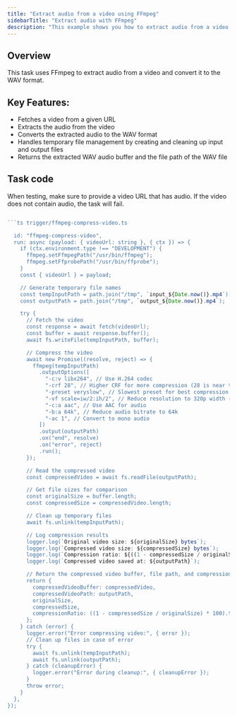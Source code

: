 ```yaml
---
title: "Extract audio from a video using FFmpeg"
sidebarTitle: "Extract audio with FFmpeg"
description: "This example shows you how to extract audio from a video using FFmpeg with Trigger.dev."
---
```


## Overview

This task uses FFmpeg to extract audio from a video and convert it to the WAV format.

## Key Features:

- Fetches a video from a given URL
- Extracts the audio from the video
- Converts the extracted audio to the WAV format
- Handles temporary file management by creating and cleaning up input and output files
- Returns the extracted WAV audio buffer and the file path of the WAV file

## Task code

<Warning>
  When testing, make sure to provide a video URL that has audio. If the video does not contain
  audio, the task will fail.
</Warning>

````ts trigger/ffmpeg-extract-audio.ts

```ts trigger/ffmpeg-compress-video.ts

  id: "ffmpeg-compress-video",
  run: async (payload: { videoUrl: string }, { ctx }) => {
    if (ctx.environment.type !== "DEVELOPMENT") {
      ffmpeg.setFfmpegPath("/usr/bin/ffmpeg");
      ffmpeg.setFfprobePath("/usr/bin/ffprobe");
    }
    const { videoUrl } = payload;

    // Generate temporary file names
    const tempInputPath = path.join("/tmp", `input_${Date.now()}.mp4`);
    const outputPath = path.join("/tmp", `output_${Date.now()}.mp4`);

    try {
      // Fetch the video
      const response = await fetch(videoUrl);
      const buffer = await response.buffer();
      await fs.writeFile(tempInputPath, buffer);

      // Compress the video
      await new Promise((resolve, reject) => {
        ffmpeg(tempInputPath)
          .outputOptions([
            "-c:v libx264", // Use H.264 codec
            "-crf 28", // Higher CRF for more compression (28 is near the upper limit for acceptable quality)
            "-preset veryslow", // Slowest preset for best compression
            "-vf scale=iw/2:ih/2", // Reduce resolution to 320p width (height auto-calculated)
            "-c:a aac", // Use AAC for audio
            "-b:a 64k", // Reduce audio bitrate to 64k
            "-ac 1", // Convert to mono audio
          ])
          .output(outputPath)
          .on("end", resolve)
          .on("error", reject)
          .run();
      });

      // Read the compressed video
      const compressedVideo = await fs.readFile(outputPath);

      // Get file sizes for comparison
      const originalSize = buffer.length;
      const compressedSize = compressedVideo.length;

      // Clean up temporary files
      await fs.unlink(tempInputPath);

      // Log compression results
      logger.log(`Original video size: ${originalSize} bytes`);
      logger.log(`Compressed video size: ${compressedSize} bytes`);
      logger.log(`Compression ratio: ${((1 - compressedSize / originalSize) * 100).toFixed(2)}%`);
      logger.log(`Compressed video saved at: ${outputPath}`);

      // Return the compressed video buffer, file path, and compression stats
      return {
        compressedVideoBuffer: compressedVideo,
        compressedVideoPath: outputPath,
        originalSize,
        compressedSize,
        compressionRatio: ((1 - compressedSize / originalSize) * 100).toFixed(2),
      };
    } catch (error) {
      logger.error("Error compressing video:", { error });
      // Clean up files in case of error
      try {
        await fs.unlink(tempInputPath);
        await fs.unlink(outputPath);
      } catch (cleanupError) {
        logger.error("Error during cleanup:", { cleanupError });
      }
      throw error;
    }
  },
});
````
